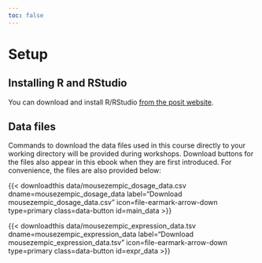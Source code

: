 ```yaml
---
toc: false
---
```


# Setup {.unnumbered}

## Installing R and RStudio 

You can download and install R/RStudio [from the posit website](https://posit.co/download/rstudio-desktop/).

## Data files

Commands to download the data files used in this course directly to your working directory will be provided during workshops. Download buttons for the files also appear in this ebook when they are first introduced. For convenience, the files are also provided below:

{{< downloadthis data/mousezempic_dosage_data.csv dname=mousezempic_dosage_data label="Download mousezempic_dosage_data.csv" icon=file-earmark-arrow-down type=primary class=data-button id=main_data >}}

{{< downloadthis data/mousezempic_expression_data.tsv dname=mousezempic_expression_data label="Download mousezempic_expression_data.tsv" icon=file-earmark-arrow-down type=primary class=data-button id=expr_data >}}
